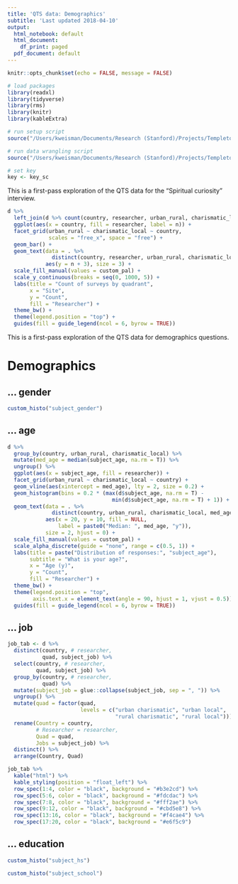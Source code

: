 ```yaml
---
title: 'QTS data: Demographics'
subtitle: 'Last updated 2018-04-10'
output:
  html_notebook: default
  html_document:
    df_print: paged
  pdf_document: default
---
```


```r
knitr::opts_chunk$set(echo = FALSE, message = FALSE)
```

```r
# load packages
library(readxl)
library(tidyverse)
library(rms)
library(knitr)
library(kableExtra)

# run setup script
source("/Users/kweisman/Documents/Research (Stanford)/Projects/Templeton Grant/DATA WRANGLING/templeton_qts/scripts/setup_qts_kw.R")

# run data wrangling script
source("/Users/kweisman/Documents/Research (Stanford)/Projects/Templeton Grant/DATA WRANGLING/templeton_qts/scripts/wrangling_qts_kw.R")

# set key
key <- key_sc
```

This is a first-pass exploration of the QTS data for the "Spiritual curiosity" interview.

```r
d %>% 
  left_join(d %>% count(country, researcher, urban_rural, charismatic_local)) %>%
  ggplot(aes(x = country, fill = researcher, label = n)) +
  facet_grid(urban_rural ~ charismatic_local ~ country,
             scales = "free_x", space = "free") +
  geom_bar() +
  geom_text(data = . %>% 
              distinct(country, researcher, urban_rural, charismatic_local, n), 
            aes(y = n + 3), size = 3) +
  scale_fill_manual(values = custom_pal) +
  scale_y_continuous(breaks = seq(0, 1000, 5)) +
  labs(title = "Count of surveys by quadrant",
       x = "Site",
       y = "Count",
       fill = "Researcher") +
  theme_bw() +
  theme(legend.position = "top") +
  guides(fill = guide_legend(ncol = 6, byrow = TRUE))
```

This is a first-pass exploration of the QTS data for demographics questions.

# Demographics

## ... gender

```r
custom_histo("subject_gender")
```

## ... age

```r
d %>%
  group_by(country, urban_rural, charismatic_local) %>%
  mutate(med_age = median(subject_age, na.rm = T)) %>%
  ungroup() %>%
  ggplot(aes(x = subject_age, fill = researcher)) +
  facet_grid(urban_rural ~ charismatic_local ~ country) +
  geom_vline(aes(xintercept = med_age), lty = 2, size = 0.2) +
  geom_histogram(bins = 0.2 * (max(d$subject_age, na.rm = T) -
                                 min(d$subject_age, na.rm = T) + 1)) +
  geom_text(data = . %>% 
              distinct(country, urban_rural, charismatic_local, med_age),
            aes(x = 20, y = 10, fill = NULL,
                label = paste0("Median: ", med_age, "y")),
            size = 2, hjust = 0) +
  scale_fill_manual(values = custom_pal) +
  scale_alpha_discrete(guide = "none", range = c(0.5, 1)) +
  labs(title = paste("Distribution of responses:", "subject_age"),
       subtitle = "What is your age?",
       x = "Age (y)",
       y = "Count",
       fill = "Researcher") +
  theme_bw() +
  theme(legend.position = "top",
        axis.text.x = element_text(angle = 90, hjust = 1, vjust = 0.5)) +
  guides(fill = guide_legend(ncol = 6, byrow = TRUE))
```

## ... job

```r
job_tab <- d %>% 
  distinct(country, # researcher, 
           quad, subject_job) %>%
  select(country, # researcher, 
         quad, subject_job) %>%
  group_by(country, # researcher, 
           quad) %>%
  mutate(subject_job = glue::collapse(subject_job, sep = ", ")) %>%
  ungroup() %>%
  mutate(quad = factor(quad, 
                       levels = c("urban charismatic", "urban local",
                                  "rural charismatic", "rural local"))) %>%
  rename(Country = country,
         # Researcher = researcher,
         Quad = quad,
         Jobs = subject_job) %>%
  distinct() %>%
  arrange(Country, Quad)
```

```r
job_tab %>%
  kable("html") %>%
  kable_styling(position = "float_left") %>%
  row_spec(1:4, color = "black", background = "#b3e2cd") %>%
  row_spec(5:6, color = "black", background = "#fdcdac") %>%
  row_spec(7:8, color = "black", background = "#fff2ae") %>%
  row_spec(9:12, color = "black", background = "#cbd5e8") %>%
  row_spec(13:16, color = "black", background = "#f4cae4") %>%
  row_spec(17:20, color = "black", background = "#e6f5c9")
```

## ... education

```r
custom_histo("subject_hs")
```

```r
custom_histo("subject_school")
```

